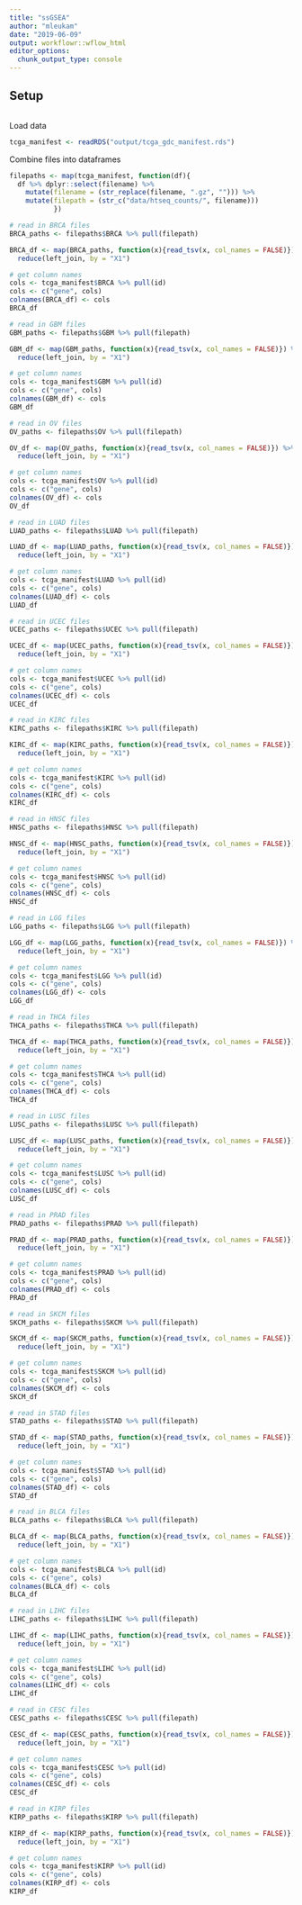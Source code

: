 ```yaml
---
title: "ssGSEA"
author: "mleukam"
date: "2019-06-09"
output: workflowr::wflow_html
editor_options:
  chunk_output_type: console
---
```


## Setup

```r

```

Load data
```r
tcga_manifest <- readRDS("output/tcga_gdc_manifest.rds")

```

Combine files into dataframes

```r
filepaths <- map(tcga_manifest, function(df){
  df %>% dplyr::select(filename) %>% 
    mutate(filename = (str_replace(filename, ".gz", ""))) %>%
    mutate(filepath = (str_c("data/htseq_counts/", filename)))
           })
```

```r
# read in BRCA files
BRCA_paths <- filepaths$BRCA %>% pull(filepath)

BRCA_df <- map(BRCA_paths, function(x){read_tsv(x, col_names = FALSE)}) %>% 
  reduce(left_join, by = "X1")

# get column names
cols <- tcga_manifest$BRCA %>% pull(id)
cols <- c("gene", cols)
colnames(BRCA_df) <- cols
BRCA_df
```

```r
# read in GBM files
GBM_paths <- filepaths$GBM %>% pull(filepath)

GBM_df <- map(GBM_paths, function(x){read_tsv(x, col_names = FALSE)}) %>% 
  reduce(left_join, by = "X1")

# get column names
cols <- tcga_manifest$GBM %>% pull(id)
cols <- c("gene", cols)
colnames(GBM_df) <- cols
GBM_df
```


```r
# read in OV files
OV_paths <- filepaths$OV %>% pull(filepath)

OV_df <- map(OV_paths, function(x){read_tsv(x, col_names = FALSE)}) %>% 
  reduce(left_join, by = "X1")

# get column names
cols <- tcga_manifest$OV %>% pull(id)
cols <- c("gene", cols)
colnames(OV_df) <- cols
OV_df
```


```r
# read in LUAD files
LUAD_paths <- filepaths$LUAD %>% pull(filepath)

LUAD_df <- map(LUAD_paths, function(x){read_tsv(x, col_names = FALSE)}) %>% 
  reduce(left_join, by = "X1")

# get column names
cols <- tcga_manifest$LUAD %>% pull(id)
cols <- c("gene", cols)
colnames(LUAD_df) <- cols
LUAD_df
```

```r
# read in UCEC files
UCEC_paths <- filepaths$UCEC %>% pull(filepath)

UCEC_df <- map(UCEC_paths, function(x){read_tsv(x, col_names = FALSE)}) %>% 
  reduce(left_join, by = "X1")

# get column names
cols <- tcga_manifest$UCEC %>% pull(id)
cols <- c("gene", cols)
colnames(UCEC_df) <- cols
UCEC_df
```


```r
# read in KIRC files
KIRC_paths <- filepaths$KIRC %>% pull(filepath)

KIRC_df <- map(KIRC_paths, function(x){read_tsv(x, col_names = FALSE)}) %>% 
  reduce(left_join, by = "X1")

# get column names
cols <- tcga_manifest$KIRC %>% pull(id)
cols <- c("gene", cols)
colnames(KIRC_df) <- cols
KIRC_df
```


```r
# read in HNSC files
HNSC_paths <- filepaths$HNSC %>% pull(filepath)

HNSC_df <- map(HNSC_paths, function(x){read_tsv(x, col_names = FALSE)}) %>% 
  reduce(left_join, by = "X1")

# get column names
cols <- tcga_manifest$HNSC %>% pull(id)
cols <- c("gene", cols)
colnames(HNSC_df) <- cols
HNSC_df
```


```r
# read in LGG files
LGG_paths <- filepaths$LGG %>% pull(filepath)

LGG_df <- map(LGG_paths, function(x){read_tsv(x, col_names = FALSE)}) %>% 
  reduce(left_join, by = "X1")

# get column names
cols <- tcga_manifest$LGG %>% pull(id)
cols <- c("gene", cols)
colnames(LGG_df) <- cols
LGG_df
```


```r
# read in THCA files
THCA_paths <- filepaths$THCA %>% pull(filepath)

THCA_df <- map(THCA_paths, function(x){read_tsv(x, col_names = FALSE)}) %>% 
  reduce(left_join, by = "X1")

# get column names
cols <- tcga_manifest$THCA %>% pull(id)
cols <- c("gene", cols)
colnames(THCA_df) <- cols
THCA_df
```

```r
# read in LUSC files
LUSC_paths <- filepaths$LUSC %>% pull(filepath)

LUSC_df <- map(LUSC_paths, function(x){read_tsv(x, col_names = FALSE)}) %>% 
  reduce(left_join, by = "X1")

# get column names
cols <- tcga_manifest$LUSC %>% pull(id)
cols <- c("gene", cols)
colnames(LUSC_df) <- cols
LUSC_df
```


```r
# read in PRAD files
PRAD_paths <- filepaths$PRAD %>% pull(filepath)

PRAD_df <- map(PRAD_paths, function(x){read_tsv(x, col_names = FALSE)}) %>% 
  reduce(left_join, by = "X1")

# get column names
cols <- tcga_manifest$PRAD %>% pull(id)
cols <- c("gene", cols)
colnames(PRAD_df) <- cols
PRAD_df
```


```r
# read in SKCM files
SKCM_paths <- filepaths$SKCM %>% pull(filepath)

SKCM_df <- map(SKCM_paths, function(x){read_tsv(x, col_names = FALSE)}) %>% 
  reduce(left_join, by = "X1")

# get column names
cols <- tcga_manifest$SKCM %>% pull(id)
cols <- c("gene", cols)
colnames(SKCM_df) <- cols
SKCM_df
```


```r
# read in STAD files
STAD_paths <- filepaths$STAD %>% pull(filepath)

STAD_df <- map(STAD_paths, function(x){read_tsv(x, col_names = FALSE)}) %>% 
  reduce(left_join, by = "X1")

# get column names
cols <- tcga_manifest$STAD %>% pull(id)
cols <- c("gene", cols)
colnames(STAD_df) <- cols
STAD_df
```


```r
# read in BLCA files
BLCA_paths <- filepaths$BLCA %>% pull(filepath)

BLCA_df <- map(BLCA_paths, function(x){read_tsv(x, col_names = FALSE)}) %>% 
  reduce(left_join, by = "X1")

# get column names
cols <- tcga_manifest$BLCA %>% pull(id)
cols <- c("gene", cols)
colnames(BLCA_df) <- cols
BLCA_df
```


```r
# read in LIHC files
LIHC_paths <- filepaths$LIHC %>% pull(filepath)

LIHC_df <- map(LIHC_paths, function(x){read_tsv(x, col_names = FALSE)}) %>% 
  reduce(left_join, by = "X1")

# get column names
cols <- tcga_manifest$LIHC %>% pull(id)
cols <- c("gene", cols)
colnames(LIHC_df) <- cols
LIHC_df
```

```r
# read in CESC files
CESC_paths <- filepaths$CESC %>% pull(filepath)

CESC_df <- map(CESC_paths, function(x){read_tsv(x, col_names = FALSE)}) %>% 
  reduce(left_join, by = "X1")

# get column names
cols <- tcga_manifest$CESC %>% pull(id)
cols <- c("gene", cols)
colnames(CESC_df) <- cols
CESC_df
```

```r
# read in KIRP files
KIRP_paths <- filepaths$KIRP %>% pull(filepath)

KIRP_df <- map(KIRP_paths, function(x){read_tsv(x, col_names = FALSE)}) %>% 
  reduce(left_join, by = "X1")

# get column names
cols <- tcga_manifest$KIRP %>% pull(id)
cols <- c("gene", cols)
colnames(KIRP_df) <- cols
KIRP_df
```
